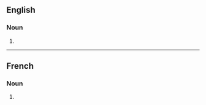 ==English==

===Noun===
{{head|en|noun form}}

# {{plural of|en|reconstitution}}

----

==French==

===Noun===
{{head|fr|noun form|g=f}}

# {{plural of|fr|reconstitution}}